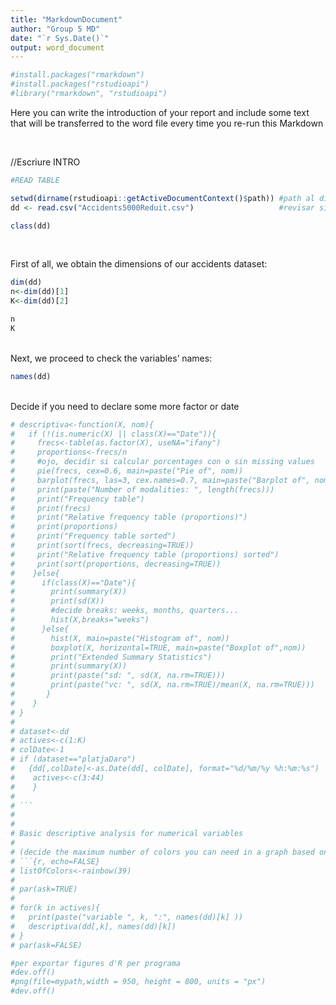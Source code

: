 ```yaml
---
title: "MarkdownDocument"
author: "Group 5 MD"
date: "`r Sys.Date()`"
output: word_document
---
```


<!-- Posem echo=FALSE perquè les comandes d'R no s'incloguin en el document final -->

```r
#install.packages("rmarkdown")
#install.packages("rstudioapi")
#library("rmarkdown", "rstudioapi")
```


Here you can write the introduction of your report and include some text that will be transferred to the word file every time you re-run this Markdown

<br> <!-- salt de linia com HTML -->

//Escriure INTRO


<!-- WARNING: data must have been properly declared before (factors, dates...) creating the CSV -->

```r
#READ TABLE

setwd(dirname(rstudioapi::getActiveDocumentContext()$path)) #path al dicteroy del script
dd <- read.csv("Accidents5000Reduit.csv")                   #revisar si s'ha de canviar el nom per un altre .CSV

```

<!-- Check the type of the R object created for the dataset without including the R instruction in the final document -->
```r
class(dd)
```

<br>

First of all, we obtain the dimensions of our accidents dataset:

```r
dim(dd)
n<-dim(dd)[1]
K<-dim(dd)[2]

n
K
```

<br>
Next, we proceed to check the variables' names:

```r
names(dd)
```

<br>
Decide if you need to declare some more factor or date

```r

# descriptiva<-function(X, nom){
#   if (!(is.numeric(X) || class(X)=="Date")){ 
#     frecs<-table(as.factor(X), useNA="ifany")
#     proportions<-frecs/n
#     #ojo, decidir si calcular porcentages con o sin missing values
#     pie(frecs, cex=0.6, main=paste("Pie of", nom))
#     barplot(frecs, las=3, cex.names=0.7, main=paste("Barplot of", nom), col=listOfColors)
#     print(paste("Number of modalities: ", length(frecs)))
#     print("Frequency table")
#     print(frecs)
#     print("Relative frequency table (proportions)")
#     print(proportions)
#     print("Frequency table sorted")
#     print(sort(frecs, decreasing=TRUE))
#     print("Relative frequency table (proportions) sorted")
#     print(sort(proportions, decreasing=TRUE))
#    }else{
#      if(class(X)=="Date"){
#        print(summary(X))
#        print(sd(X))
#        #decide breaks: weeks, months, quarters...
#        hist(X,breaks="weeks")
#      }else{
#        hist(X, main=paste("Histogram of", nom))
#        boxplot(X, horizontal=TRUE, main=paste("Boxplot of",nom))
#        print("Extended Summary Statistics")
#        print(summary(X))
#        print(paste("sd: ", sd(X, na.rm=TRUE)))
#        print(paste("vc: ", sd(X, na.rm=TRUE)/mean(X, na.rm=TRUE)))
#       }
#    }
# }
# 
# dataset<-dd
# actives<-c(1:K)
# colDate<-1
# if (dataset=="platjaDaro")
#   {dd[,colDate]<-as.Date(dd[, colDate], format="%d/%m/%y %h:%m:%s")
#    actives<-c(3:44)
#    }
# 
# ```
# 
# 
# Basic descriptive analysis for numerical variables
# 
# (decide the maximum number of colors you can need in a graph based on your metadata file)
# ```{r, echo=FALSE}
# listOfColors<-rainbow(39)
# 
# par(ask=TRUE)
# 
# for(k in actives){
#   print(paste("variable ", k, ":", names(dd)[k] ))
#   descriptiva(dd[,k], names(dd)[k])
# }
# par(ask=FALSE)

#per exportar figures d'R per programa
#dev.off()
#png(file=mypath,width = 950, height = 800, units = "px")
#dev.off()

```
